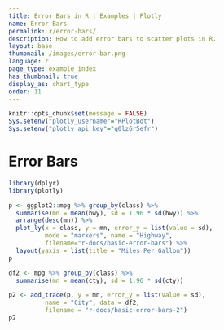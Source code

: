 ```yaml
---
title: Error Bars in R | Examples | Plotly
name: Error Bars
permalink: r/error-bars/
description: How to add error bars to scatter plots in R.
layout: base
thumbnail: /images/error-bar.png
language: r
page_type: example_index
has_thumbnail: true
display_as: chart_type
order: 11
---
```


```r
knitr::opts_chunk$set(message = FALSE)
Sys.setenv("plotly_username"="RPlotBot")
Sys.setenv("plotly_api_key"="q0lz6r5efr")
```
# Error Bars

```r


library(dplyr)
library(plotly)

p <- ggplot2::mpg %>% group_by(class) %>%
  summarise(mn = mean(hwy), sd = 1.96 * sd(hwy)) %>%
  arrange(desc(mn)) %>%
  plot_ly(x = class, y = mn, error_y = list(value = sd),
          mode = "markers", name = "Highway",
          filename="r-docs/basic-error-bars") %>%
  layout(yaxis = list(title = "Miles Per Gallon"))
p

df2 <- mpg %>% group_by(class) %>%
  summarise(mn = mean(cty), sd = 1.96 * sd(cty))

p2 <- add_trace(p, y = mn, error_y = list(value = sd),
          name = "City", data = df2,
          filename = "r-docs/basic-error-bars-2")
p2
```
